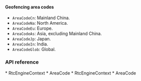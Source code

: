 <PlatformWrapper platform="react-native">

#### Geofencing area codes

- `AreaCodeCn`: Mainland China.
- `AreaCodeNa`: North America.
- `AreaCodeEu`: Europe.
- `AreaCodeAs`: Asia, excluding Mainland China.
- `AreaCodeJp`: Japan.
- `AreaCodeIn`: India.
- `AreaCodeGlob`: Global. 

### API reference

<ProductWrapper notAllowed="voice-calling">
* <Link to = "{{global.API_REF_RN_ROOT}}/rtc_api_data_type.html#class_rtcengineconfig">RtcEngineContext</Link>
* <Link to = "{{global.API_REF_RN_ROOT}}/rtc_api_data_type.html#enum_areacode">AreaCode</Link>
</ProductWrapper>
<ProductWrapper product="voice-calling">
* <Link to = "{{global.API_REF_RN_ROOT_VOICE}}/rtc_api_data_type.html#class_rtcengineconfig_ng">RtcEngineContext</Link>
* <Link to = "{{global.API_REF_RN_ROOT_VOICE}}/rtc_api_data_type.html#enum_areacode">AreaCode</Link>
</ProductWrapper>

</PlatformWrapper>